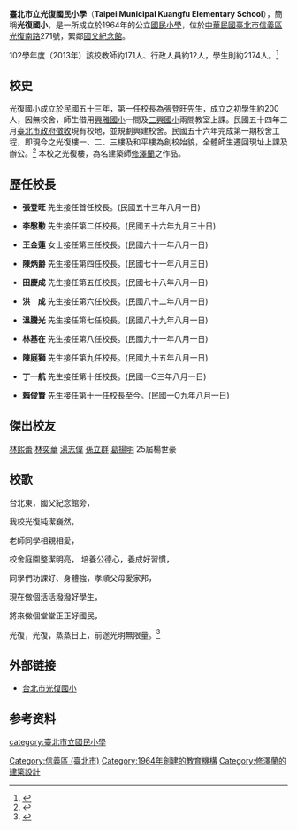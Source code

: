 {{coord|25|02|24.96|N|121|33|28.44|E|type:edu_region:TW-TPE|display=title}}
{{Infobox School
| name           = 臺北市信義區光復國民小學
| other_name     = Taipei Municipal Guangfu Elementary School
| image          = [[File:Taipei_Municipal_Guangfu_Elementary_School_main_gate_20210502.jpg|220px]]
| logo           =
| motto          =
| established    ={{Start date|1964}}
| type           = 公立[[國小|國小]]
| language       = 中華民國國語
| district       =[[臺北市|臺北市]][[信義區_(台北市)|信義區]]
| grades = 小一至小六
| principal      = 賴俊賢
| vice_principal = 
| faculty        =171
| staff          =12 
| students       =2174
| area           = 
| athletics      = 
| conference     = 
| tree           = 
| colors         = 
| mascot         = 
| magazine       = 
| address        = {{flagicon|TWN}}[[臺北市|臺北市]][[信義區_(台北市)|信義區]][[光復南路|光復南路]]271號
| tel            = +886-2-2758-5076
| fax            = +886-2-2758-0626
| website        = [http://www.kfps.tp.edu.tw/ www.kfps.tp.edu.tw]
}}

'''臺北市立光復國民小學'''（'''Taipei Municipal Kuangfu Elementary School'''），簡稱'''光復國小'''，是一所成立於1964年的公立[[國民小學|國民小學]]，位於[[中華民國|中華民國]][[臺北市|臺北市]][[信義區_(台北市)|信義區]][[光復南路|光復南路]]271號，緊鄰[[國立國父紀念館|國父紀念館]]。

102學年度（2013年）該校教師約171人、行政人員約12人，學生則約2174人。<ref>{{cite web | language = zh-tw | publisher = 臺北市政府教育局 | title = 102學年度臺北市各級學校概況 | url = http://www.doe.taipei.gov.tw/public/Attachment/412110503743.pdf | author =  | date =  | accessdate = 2014-01-21 | archive-url = https://web.archive.org/web/20140203231852/http://www.doe.taipei.gov.tw/public/Attachment/412110503743.pdf | archive-date = 2014-02-03 | dead-url = yes }}</ref>

==校史==
光復國小成立於民國五十三年，第一任校長為張登旺先生，成立之初學生約200人，因無校舍，師生借用[[臺北市立興雅國民小學|興雅國小]]一間及[[臺北市立三興國民小學|三興國小]]兩間教室上課。民國五十四年三月[[臺北市政府|臺北市政府]][[徵收|徵收]]現有校地，並規劃興建校舍。民國五十六年完成第一期校舍工程，即現今之光復樓一、二、三樓及和平樓為創校始貌，全體師生遷回現址上課及辦公。<ref>{{cite web | language = zh-tw|publisher = 臺北市光復國小 | title =  臺北市光復國小校史
 | url =http://www.kfps.tp.edu.tw/editor_model/u_editor_v1.asp?id={5F0AE18F-1A2C-4EC7-8927-D24691E9F1CD} |author =  | date =  | accessdate =2014-01-23}}</ref>
本校之光復樓，為名建築師[[修澤蘭|修澤蘭]]之作品。

==歷任校長==

*'''張登旺''' 先生接任首任校長。(民國五十三年八月一日)

*'''李慇懃''' 先生接任第二任校長。(民國五十六年九月三十日)

*'''王金蓮''' 女士接任第三任校長。(民國六十一年八月一日)

*'''陳炳爵''' 先生接任第四任校長。(民國七十一年八月三日)

*'''田慶成''' 先生接任第五任校長。(民國七十八年八月一日)

*'''洪　成''' 先生接任第六任校長。(民國八十二年八月一日)

*'''溫騰光''' 先生接任第七任校長。(民國八十九年八月一日)

*'''林基在''' 先生接任第八任校長。(民國九十一年八月一日)

*'''陳庭獅''' 先生接任第九任校長。(民國九十五年八月一日)

*'''丁一航''' 先生接任第十任校長。(民國一O三年八月一日)

*'''賴俊賢''' 先生接任第十一任校長至今。(民國一O九年八月一日)

== 傑出校友==
[[林熙蕾|林熙蕾]]
[[林奕華|林奕華]]
[[湯志偉|湯志偉]]
[[孫立群|孫立群]]
[[葛揚明|葛揚明]]
25屆楊世豪

== 校歌 == 


台北東，國父紀念館旁，

我校光復純潔巍然，

老師同學相親相愛，

校舍庭園整潔明亮，
培養公德心，養成好習慣，

同學們功課好、身體強，孝順父母愛家邦，

現在做個活活潑潑好學生，

將來做個堂堂正正好國民，

光復，光復，蒸蒸日上，前途光明無限量。<ref>{{cite web | language = zh-tw|publisher = 臺北市光復國小 | title =  臺北市光復國小校歌
 | url =http://www.kfps.tp.edu.tw/editor_model/u_editor_v1.asp?id={15DFB054-E3C0-4351-897D-73AAA7A58617} |author =  | date =  | accessdate =2014-01-23}}</ref>

==外部链接==
* [http://www.kfps.tp.edu.tw/ 台北市光復國小] {{Wayback|url=http://www.kfps.tp.edu.tw/ |date=20140201212538 }}

==参考资料==
{{Reflist}}

{{台北市國民中小學}}

[[category:臺北市立國民小學|category:臺北市立國民小學]]
[[Category:信義區_(臺北市)|Category:信義區 (臺北市)]]
[[Category:1964年創建的教育機構|Category:1964年創建的教育機構]]
[[Category:修澤蘭的建築設計|Category:修澤蘭的建築設計]]